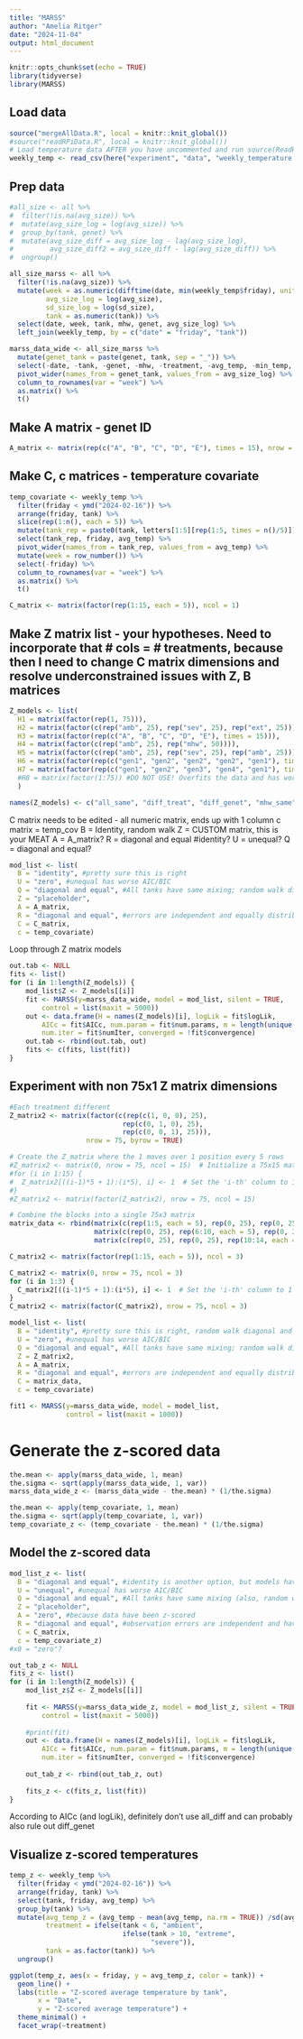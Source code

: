 ```yaml
---
title: "MARSS"
author: "Amelia Ritger"
date: "2024-11-04"
output: html_document
---
```


```r
knitr::opts_chunk$set(echo = TRUE)
library(tidyverse)
library(MARSS)
```

## Load data
```r
source("mergeAllData.R", local = knitr::knit_global())
#source("readRPiData.R", local = knitr::knit_global())
# Load temperature data AFTER you have uncommented and run source(ReadRPiData)
weekly_temp <- read_csv(here("experiment", "data", "weekly_temperature.csv"))
```

## Prep data
```r
#all_size <- all %>%
#  filter(!is.na(avg_size)) %>%
#  mutate(avg_size_log = log(avg_size)) %>%
#  group_by(tank, genet) %>%
#  mutate(avg_size_diff = avg_size_log - lag(avg_size_log),
#         avg_size_diff2 = avg_size_diff - lag(avg_size_diff)) %>%
#  ungroup()

all_size_marss <- all %>%
  filter(!is.na(avg_size)) %>%
  mutate(week = as.numeric(difftime(date, min(weekly_temp$friday), units = "weeks")) + 1,
         avg_size_log = log(avg_size),
         sd_size_log = log(sd_size),
         tank = as.numeric(tank)) %>%
  select(date, week, tank, mhw, genet, avg_size_log) %>%
  left_join(weekly_temp, by = c("date" = "friday", "tank"))

marss_data_wide <- all_size_marss %>%
  mutate(genet_tank = paste(genet, tank, sep = "_")) %>%
  select(-date, -tank, -genet, -mhw, -treatment, -avg_temp, -min_temp, -max_temp) %>%
  pivot_wider(names_from = genet_tank, values_from = avg_size_log) %>%
  column_to_rownames(var = "week") %>%
  as.matrix() %>%
  t()
```

## Make A matrix - genet ID
```r
A_matrix <- matrix(rep(c("A", "B", "C", "D", "E"), times = 15), nrow = 75, ncol = 1)
```

## Make C, c matrices - temperature covariate
```r
temp_covariate <- weekly_temp %>%
  filter(friday < ymd("2024-02-16")) %>%
  arrange(friday, tank) %>%
  slice(rep(1:n(), each = 5)) %>%
  mutate(tank_rep = paste0(tank, letters[1:5][rep(1:5, times = n()/5)])) %>%
  select(tank_rep, friday, avg_temp) %>%
  pivot_wider(names_from = tank_rep, values_from = avg_temp) %>%
  mutate(week = row_number()) %>%
  select(-friday) %>%
  column_to_rownames(var = "week") %>%
  as.matrix() %>%
  t()

C_matrix <- matrix(factor(rep(1:15, each = 5)), ncol = 1)
```

## Make Z matrix list - your hypotheses. Need to incorporate that # cols = # treatments, because then I need to change C matrix dimensions and resolve underconstrained issues with Z, B matrices
```r
Z_models <- list(
  H1 = matrix(factor(rep(1, 75))),
  H2 = matrix(factor(c(rep("amb", 25), rep("sev", 25), rep("ext", 25)))),
  H3 = matrix(factor(rep(c("A", "B", "C", "D", "E"), times = 15))),
  H4 = matrix(factor(c(rep("amb", 25), rep("mhw", 50)))),
  H5 = matrix(factor(c(rep("amb", 25), rep("sev", 25), rep("amb", 25)))), # post-hoc hypothesis
  H6 = matrix(factor(rep(c("gen1", "gen2", "gen2", "gen2", "gen1"), times = 15))), # post-hoc hypothesis
  H7 = matrix(factor(rep(c("gen1", "gen2", "gen3", "gen4", "gen1"), times = 15)))#, # post-hoc hypothesis
  #H8 = matrix(factor(1:75)) #DO NOT USE! Overfits the data and has worst AIC 
  )

names(Z_models) <- c("all_same", "diff_treat", "diff_genet", "mhw_same", "amb_ext_same", "AE_BCD", "AE_B_C_D") #, "all_diff")
```

C matrix needs to be edited - all numeric matrix, ends up with 1 column
c matrix = temp_cov
B = Identity, random walk
Z = CUSTOM matrix, this is your MEAT
A = A_matrix?
R = diagonal and equal #identity?
U = unequal?
Q = diagonal and equal?

```r
mod_list <- list(
  B = "identity", #pretty sure this is right
  U = "zero", #unequal has worse AIC/BIC
  Q = "diagonal and equal", #All tanks have same mixing; random walk diagonal and unequal has worse AIC/BIC
  Z = "placeholder",
  A = A_matrix,
  R = "diagonal and equal", #errors are independent and equally distributed
  C = C_matrix,
  c = temp_covariate)
```

Loop through Z matrix models 
```r
out.tab <- NULL
fits <- list()
for (i in 1:length(Z_models)) {
    mod_list$Z <- Z_models[[i]]
    fit <- MARSS(y=marss_data_wide, model = mod_list, silent = TRUE, 
        control = list(maxit = 5000))
    out <- data.frame(H = names(Z_models)[i], logLik = fit$logLik, 
        AICc = fit$AICc, num.param = fit$num.params, m = length(unique(Z_models[[i]])), 
        num.iter = fit$numIter, converged = !fit$convergence)
    out.tab <- rbind(out.tab, out)
    fits <- c(fits, list(fit))
}
```

## Experiment with non 75x1 Z matrix dimensions
```r
#Each treatment different
Z_matrix2 <- matrix(factor(c(rep(c(1, 0, 0), 25),
                            rep(c(0, 1, 0), 25),
                            rep(c(0, 0, 1), 25))),
                   nrow = 75, byrow = TRUE)

# Create the Z_matrix where the 1 moves over 1 position every 5 rows
#Z_matrix2 <- matrix(0, nrow = 75, ncol = 15)  # Initialize a 75x15 matrix of zeros
#for (i in 1:15) {
#  Z_matrix2[((i-1)*5 + 1):(i*5), i] <- 1  # Set the 'i-th' column to 1 for rows 5*i-4 to 5*i
#}
#Z_matrix2 <- matrix(factor(Z_matrix2), nrow = 75, ncol = 15)

# Combine the blocks into a single 75x3 matrix
matrix_data <- rbind(matrix(c(rep(1:5, each = 5), rep(0, 25), rep(0, 25)), nrow = 25, ncol = 3, byrow = FALSE),
                     matrix(c(rep(0, 25), rep(6:10, each = 5), rep(0, 25)), nrow = 25, ncol = 3, byrow = FALSE),
                     matrix(c(rep(0, 25), rep(0, 25), rep(10:14, each = 5)), nrow = 25, ncol = 3, byrow = FALSE))

C_matrix2 <- matrix(factor(rep(1:15, each = 5)), ncol = 3)

C_matrix2 <- matrix(0, nrow = 75, ncol = 3)
for (i in 1:3) {
  C_matrix2[((i-1)*5 + 1):(i*5), i] <- 1  # Set the 'i-th' column to 1 for rows 5*i-4 to 5*i
}
C_matrix2 <- matrix(factor(C_matrix2), nrow = 75, ncol = 3)

model_list <- list(
  B = "identity", #pretty sure this is right, random walk diagonal and unequal has worse AIC/BIC
  U = "zero", #unequal has worse AIC/BIC
  Q = "diagonal and equal", #All tanks have same mixing; random walk diagonal and unequal has worse AIC/BIC
  Z = Z_matrix2,
  A = A_matrix,
  R = "diagonal and equal", #errors are independent and equally distributed
  C = matrix_data,
  c = temp_covariate)

fit1 <- MARSS(y=marss_data_wide, model = model_list,
              control = list(maxit = 1000))
```

# Generate the z-scored data
```r
the.mean <- apply(marss_data_wide, 1, mean)
the.sigma <- sqrt(apply(marss_data_wide, 1, var))
marss_data_wide_z <- (marss_data_wide - the.mean) * (1/the.sigma)

the.mean <- apply(temp_covariate, 1, mean)
the.sigma <- sqrt(apply(temp_covariate, 1, var))
temp_covariate_z <- (temp_covariate - the.mean) * (1/the.sigma)
```

## Model the z-scored data
```r
mod_list_z <- list(
  B = "diagonal and equal", #identity is another option, but models have lower logLik and higher AICc; random walk diagonal and unequal gives exact same
  U = "unequal", #unequal has worse AIC/BIC
  Q = "diagonal and equal", #All tanks have same mixing (also, random walk diagonal and unequal is the same AICc and very close Q estimates)
  Z = "placeholder",
  A = "zero", #because data have been z-scored
  R = "diagonal and equal", #observation errors are independent and have equal variances, because there was only ONE sampler (me)
  C = C_matrix,
  c = temp_covariate_z)
#x0 = "zero"?

out_tab_z <- NULL
fits_z <- list()
for (i in 1:length(Z_models)) {
    mod_list_z$Z <- Z_models[[i]]
    
    fit <- MARSS(y=marss_data_wide_z, model = mod_list_z, silent = TRUE, 
        control = list(maxit = 5000))
    
    #print(fit)
    out <- data.frame(H = names(Z_models)[i], logLik = fit$logLik, 
        AICc = fit$AICc, num.param = fit$num.params, m = length(unique(Z_models[[i]])), 
        num.iter = fit$numIter, converged = !fit$convergence)
    
    out_tab_z <- rbind(out_tab_z, out)
    
    fits_z <- c(fits_z, list(fit))
}
```

According to AICc (and logLik), definitely don't use all_diff and can probably also rule out diff_genet

## Visualize z-scored temperatures
```r
temp_z <- weekly_temp %>%
  filter(friday < ymd("2024-02-16")) %>%
  arrange(friday, tank) %>%
  select(tank, friday, avg_temp) %>%
  group_by(tank) %>%
  mutate(avg_temp_z = (avg_temp - mean(avg_temp, na.rm = TRUE)) /sd(avg_temp, na.rm = TRUE),
         treatment = ifelse(tank < 6, "ambient",
                            ifelse(tank > 10, "extreme",
                                   "severe")),
         tank = as.factor(tank)) %>%
  ungroup()

ggplot(temp_z, aes(x = friday, y = avg_temp_z, color = tank)) +
  geom_line() +
  labs(title = "Z-scored average temperature by tank",
       x = "Date",
       y = "Z-scored average temperature") +
  theme_minimal() +
  facet_wrap(~treatment)
```

